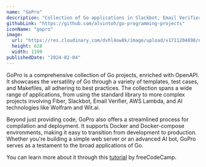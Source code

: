```yaml
---
name: "GoPro"
description: "Collection of Go applications in Slackbot, Email Verifier, AWS Lambda, AI Bot"
githubLink: "https://github.com/alvintoh/go-programming-projects"
iconName: "gopro"
image:
  url: "https://res.cloudinary.com/dvhl4ow8k/image/upload/v1711204898/nextjs-portfolio/projects/msc3dmpdyrcijig3wxzs.png"
  height: 628
  width: 1199
publishedDate: "2024-02-04"
---
```


GoPro is a comprehensive collection of Go projects, enriched with OpenAPI. It showcases the versatility of Go through a variety of templates, test cases, and Makefiles, all adhering to best practices. The collection spans a wide range of applications, from using the standard library to more complex projects involving Fiber, Slackbot, Email Verifier, AWS Lambda, and AI technologies like Wolfram and Wit.ai.

Beyond just providing code, GoPro also offers a streamlined process for compilation and deployment. It supports Docker and Docker-compose environments, making it easy to transition from development to production. Whether you're building a simple web server or an advanced AI bot, GoPro serves as a testament to the broad applications of Go.

You can learn more about it through this [tutorial](https://www.youtube.com/watch?v=jFfo23yIWac) by freeCodeCamp.
